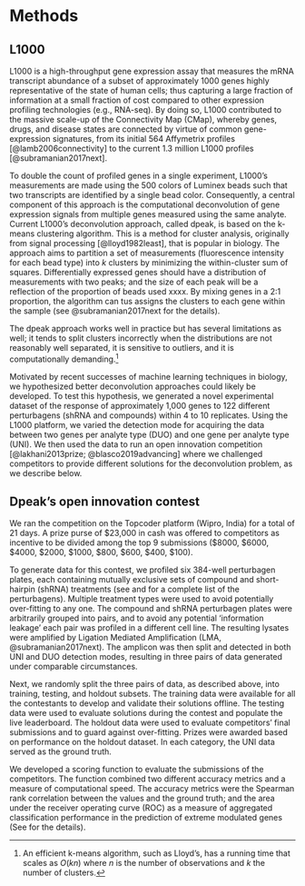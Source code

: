 # Methods

## L1000  

L1000 is a high-throughput gene expression assay that measures the mRNA transcript abundance of a subset of approximately 1000 genes highly representative of the state of human cells; thus capturing a large fraction of information at a small fraction of cost compared to other expression profiling technologies (e.g., RNA-seq). By doing so, L1000 contributed to the massive scale-up of the Connectivity Map (CMap), whereby genes, drugs, and disease states are connected by virtue of common gene-expression signatures, from its initial 564 Affymetrix profiles [@lamb2006connectivity] to the current 1.3 million L1000 profiles [@subramanian2017next].

To double the count of profiled genes in a single experiment, L1000's measurements are made using the 500 colors of Luminex beads such that two transcripts are identified by a single bead color. Consequently, a central component of this approach is the computational deconvolution of gene expression signals from multiple genes measured using the same analyte. Current L1000's deconvolution approach, called dpeak, is based on the k-means clustering algorithm. This is a method for cluster analysis, originally from signal processing [@lloyd1982least], that is popular in biology. The approach aims to partition a set of measurements (fluorescence intensity for each bead type) into $k$ clusters by minimizing the within-cluster sum of squares. Differentially expressed genes should have a distribution of measurements with two peaks; and the size of each peak will be a reflection of the proportion of beads used xxxx. By mixing genes in a 2:1 proportion,  the algorithm can tus assigns the clusters to each gene within the sample (see @subramanian2017next for the details). 

The dpeak approach works well in practice but has several limitations as well; it tends to split clusters incorrectly when the distributions are not reasonably well separated, it is sensitive to outliers, and it is computationally demanding.^[An efficient k-means algorithm, such as Lloyd's, has a running time that scales as $O(kn)$ where $n$ is the number of observations and $k$ the number of clusters.]

 
<!-- 
@cleary2017efficient proposes to use "compressed sensing to use low-level measurements or composite signals (from multiple genes) to recover high-level... 
@deng2019scalable
@hie2019efficient
such as to measure differential gene expression for each gene in mixed cell-type samples [@shen2010cell], 
for studying the state of cells and tissues in response to perturbations
 -->

Motivated by recent successes of machine learning techniques in biology, we hypothesized better deconvolution approaches could likely be developed. To test this hypothesis, we generated a novel experimental dataset of the response of approximately 1,000 genes to 122 different perturbagens (shRNA and compounds) within 4 to 10 replicates. Using the L1000 platform, we varied the detection mode for acquiring the data between two genes per analyte type (DUO) and one gene per analyte type (UNI). We then used the data to run an open innovation competition  [@lakhani2013prize; @blasco2019advancing] where we challenged competitors to provide different solutions for the deconvolution problem, as we describe below.

<!-- 
## Related literature 
@musa2017review review of cmap. 
@down2008bayesian A Bayesian deconvolution strategy for immunoprecipitation-based DNA methylome analysis
@liu2015compound used a fuzzy c-means Gaussian Mixture Model (GMM) to process raw L1000 data, showing better performance compared to KNN. This method is described below: 
@zhong2012gene Gene expression deconvolution in linear space
@hunt1971deconvolution one of the first deconv? 
@preibisch2014efficient Efficient Bayesian-based multiview deconvolution
 -->

<!-- 
> To deconvolute such overlapped peaks, we assumed that the fluorophore intensities of each analyte type (corresponding to a specific mRNA type) had a Gaussian distribution. The distribution of the mixture of analytes GeneH(i) and GeneL(i) corresponding to the expression levels of GeneH and GeneL, respectively, should be subject to a bimodal Gaussian distribution, with the proportion of 1.25 to 0.75. We initialized the estimations of the two Gaussian distributions using buzzy c-means clustering [11] and estimated the GMM parameters using the Nelder-Mead method [12]. Thus, the overlapped peaks were deconvoluted as the two estimated Gaussian peaks and the expression levels of the two genes sharing the same analyte were extracted. Mathematical details are included in the Supplementary Methods (the GMM model).
 -->

## Dpeak's open innovation contest

We ran the competition on the Topcoder platform (Wipro, India) for a total of 21 days. A prize purse of $23,000 in cash was offered to competitors as incentive to be divided among the top 9 submissions ($8000, $6000, $4000, $2000, $1000, $800, $600, $400, $100).

To generate data for this contest, we profiled six 384-well perturbagen plates, each containing mutually exclusive sets of compound and short-hairpin (shRNA) treatments (see \nameref{s1-table.} and \nameref{s2-table.} for a complete list of the perturbagens). Multiple treatment types were used to avoid potentially over-fitting to any one. The compound and shRNA perturbagen plates were arbitrarily grouped into pairs, and to avoid any potential 'information leakage' each pair was profiled in a different cell line. The resulting lysates were amplified by Ligation Mediated Amplification (LMA, @subramanian2017next). The amplicon was then split and detected in both UNI and DUO detection modes, resulting in three pairs of data generated under comparable circumstances. 

Next, we randomly split the three pairs of data, as described above, into training, testing, and holdout subsets. The training data were available for all the contestants to develop and validate their solutions offline. The testing data were used to evaluate solutions during the contest and populate the live leaderboard. The holdout data were used to evaluate competitors' final submissions and to guard against over-fitting. Prizes were awarded based on performance on the holdout dataset. In each category, the UNI data served as the ground truth. 
<!--   -->

<!-- The datasets used for this contest are publicly available (Supporting Info, XXXX).  -->

We developed a scoring function to evaluate the submissions of the competitors. The function combined two different accuracy metrics and a measure of computational speed. The accuracy metrics were the Spearman rank correlation between the values and the ground truth; and the area under the receiver operating curve (ROC) as a measure of aggregated classification performance in the prediction of extreme modulated genes (See \nameref{s1-appendix} for the details).

<!-- 
Towards developing an open innovation competition, we first transformed the deconvolution problem into a supervised classification task. Using the L1000 assay, we profiled six 384-well plates, each containing different sets of compound and shRNA treatments (see Supporting Info, \ref{data-gen}). The same samples were detected using two different methods. The first method, called UNI, associates each gene to one single bead color, which leads to higher costs, but does not require deconvolution.
The second method, called DUO, meaures two different genes on the same bead color, which reduces costs but requires deconvolution to transform the composite signal into two separate gene-specific expression values.
We then used the data obtained from the UNI method (one gene per bead color) as the "ground truth" for the competition; and the data obtained from the DUO method (two genes per bead color) as the input to predict the equivalent UNI data. The datasets are now publicly available [LINK to REPO]. 

 -->
<!-- To do so, the genes are mixed in 1:2 ratio so that the composite signal should have two peaks: a bigger peak for the cluster to the gene for which a larger proportion of beads are present, and a smaller peak representing the other gene.  -->

<!-- (spearman rank correlation between algorithmic predictions and the ground-truth data, and AUC between extreme-modulations predicted based on DUO data and observed extreme modulations in UNI data) -->

<!-- 
In biomedical research, our focus here, deconvolution problems are common in multianalyte assay methods. These methods are widely used to do X, Y and Z. In general terms, multianalyte assay methods are based on microspheres with different fluorescence decay times. This feature can be used to do X, Y, and Z. [EXPLAIN BRIEFLY CMap PROBLEM].
One problem with existing approaches is that they […. ]

To identify accurate methods we launched an open challenge that allowed a rapid exploration of different approaches. Key ingredients of there challenges are:
training and testing dataset
benchmark solution to improve
 -->
<!-- alt. wording
In a single experiment, CMap makes 488 measurements, each made by a different colored bead. Each measurement produces an intensity histogram (a list of integers), which characterizes the expression of two distinct genes in the given sample (for a total of 488 x 2 = 976 genes). The genes are mixed in 2:1 ratio. Thus, the areas under the peaks have 2:1 ratio, which enables association of each peak with a specific gene. In the ideal case, each histogram consists of two peaks (see Figure 1), each corresponding to a single gene. 
-->

<!-- alt. wording
Although the scanner is designed to detect only 500 different bead types, CMap uses it to measure ~1,000 landmark genes (978 genes to be exact). Of the 500 available types, 12 are used to measure controls. The remaining 488 colors are each used to measure two genes. The 976 landmark genes (excluding two genes that are measured independently) are grouped into pairs and coupled to beads of the same color. Genes coupled to the same bead color are combined in a ratio of 2:1 prior to use. So, the detected signal intensity for each bead color provides a composite measure of the abundance of the transcripts of the two genes.
-->

<!-- 
## Statistical deconvolution of gene-specific expression profiles.

In each sample, assume fluorescent-intensity values $X_{ij}$ for beads $i=1,2,\dots, n$ and analytes $j=1,2,\dots, J$, and gene-specific proportions $w_{ik}$ for beads $i=1,2,\dots, n$ and genes $k=1,2,\dots, K$. Our model of analyte fluourescent intensity is:
\[
  X_{ij} = \sum_{k=1}^{K} w_{ik} h_{kj} + e_{ij}. 
\]
where $h_{ik}$ is the gene-expression value for genes $k=1,2,\dots, K$ and analytes $j=1,2,\dots, J$. 

For the $UNI$ detection method, the gene-specific proportions are such that each analyte has only one gene. Hence, $w^{\text{uni}}_{ik} = 1$ when $j = k$, and it is zero otherwise. This implies that each sample can detect at most $J$ different genes under the UNI method. 

For the $DUO$ detection method, the gene-specific proportions are such that each analyte is paired with two genes in 1:2 ratio. Hence, pick an element $g\in G^2$ from the set $G^2$ of all non-overlapping subsets of size two of the gene set $G$. For each pair of genes in $g$ associated with an analyte $j$, we have: $w^{\text{duo}}_{i1} = 2/3$, $w_{i2}=1/3$ and is zero otherwise. 
 -->

<!-- from problem statement
Each measurement produces an intensity histogram (a list of integers), which characterizes expression of two distinct genes in the sample (for a total of 488 x 2 = 976 genes). In the ideal case, each histogram consists of two peaks (see Figure 1), each corresponding to a single gene. The genes are mixed in 2:1 ratio, thus the areas under the peaks have 2:1 ratio, which allows us to associate each peak with the specific gene. The median position of each peak corresponds to the gene's expression level, and that's what you need to determine in this challenge.
-->

